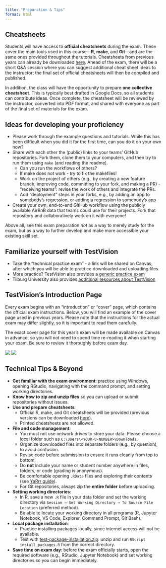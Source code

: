 ```yaml
---
title: "Preparation & Tips"
format: html
---
```


## Cheatsheets

Students will have access to **official cheatsheets** during the exam. These cover the main tools used in this course—**R**, **make**, and **Git**—and are the same ones provided throughout the tutorials. Cheatsheets from previous years can already be downloaded [here](https://github.com/hannesdatta/course-dprep/raw/main/material/exam/cheatsheets/cheatsheets-exam.zip). Ahead of the exam, there will be a short Q&A session where you can suggest additional cheat sheet ideas to the instructor; the final set of official cheatsheets will then be compiled and published.

In addition, the class will have the opportunity to prepare **one collective cheatsheet**. This is typically best drafted in Google Docs, so all students can contribute ideas. Once complete, the cheatsheet will be reviewed by the instructor, converted into PDF format, and shared with everyone as part of the final set of materials for the exam.

## Ideas for developing your proficiency

-   Please work through the example questions and tutorials. While this has been difficult when you did it for the first time, can you do it on your own now?
-   Share with each other the (public) links to your teams' GitHub repositories. Fork them, clone them to your computers, and then try to run them using `make` (and reading the readme).
    - Can you run the workflows of others?
    - If make does not work - try to fix the makefiles!
    - Work on the project of others (e.g., by creating a new feature branch, improving code, committing to your fork, and making a PR) - "receiving teams": revise the work of others and integrate the PRs.
    - Add "deployment" steps in your forks, e.g., by adding an app to somebody's regression, or adding a regression to somebody's app
-   Create your own, end-to-end GitHub workflow using the publicly available AirBnB data that teams could use for their projects. Fork that repository and collaboratively work on it with everyone!

Above all, see this exam preparation *not* as a way to merely study for the exam, but as a way to further develop and make more accessible your existing skill set.

## Familiarize yourself with TestVision

- Take the "technical practice exam" - a link will be shared on Canvas; after which you will be able to practice downloaded and uploading files.
- More practice? TestVision also provides a [generic practice exam](https://oefentoetsen.testvision.nl/online/fe/login_ot.htm?campagne=tlb_demo_eng&taal=2)
- Tilburg University also provides [additional resources about TestVision](https://www.tilburguniversity.edu/students/studying/exams/e-assessment/testvision)

## TestVision's Introduction Page

Every exam begins with an “introduction” or “cover” page, which contains the official exam instructions. Below, you will find an example of the cover page used in previous years. Please note that the instructions for the actual exam may differ slightly, so it is important to read them carefully.

The exact cover page for this year’s exam will be made available on Canvas in advance, so you will not need to spend time re-reading it when starting your exam. Be sure to review it thoroughly before exam day.

![](dprep_part1.png)
![](dprep_part2.png)


## Technical Tips & Beyond

* **Get familiar with the exam environment**: practice using Windows, opening RStudio, navigating with the command prompt, and setting working directories.
* **Know how to zip and unzip files** so you can upload or submit repositories without issues.
* **Use and prepare cheatsheets**:
  * Official R, make, and Git cheatsheets will be provided (previous versions can be downloaded [here](https://tilburgsciencehub.com/cheatsheets)).
  * Printed cheatsheets are not allowed.
* **File and code management**:
  * You must not use network drives to store your data. Please choose a local folder such as `C:\Users\<YOUR-U-NUMBER>\Downloads`.
  * Organize downloaded files into separate folders (e.g., by question), to avoid confusion.
  * Revise code before submission to ensure it runs cleanly from top to bottom.
  * Do **not** include your name or student number anywhere in files, folders, or code (grading is anonymous).
  * Be comfortable opening `.RData` files and exploring their contents (see [YaRrr guide](https://bookdown.org/ndphillips/YaRrr/rdata-files.html)).
  * For Git repositories, always zip the **entire folder** before uploading.
* **Setting working directories**:
  * In R, save a new `.R` file in your data folder and set the working directory via `Session → Set Working Directory → To Source File Location` (preferred method).
  * Be able to locate your working directory in all programs (R, Jupyter Notebook, VS Code, Explorer, Command Prompt, Git Bash).
* **Local package installation**:
  * Practice installing packages locally, since internet access will not be available.
  * Test with [test-package-installation.zip](https://github.com/hannesdatta/course-dprep/raw/main/material/exam/test-package-installation.zip): unzip and run `RScript install_packages.R` from the correct directory.
* **Save time on exam day**: before the exam officially starts, open the required software (e.g., RStudio, Jupyter Notebook) and set working directories so you can begin immediately.

